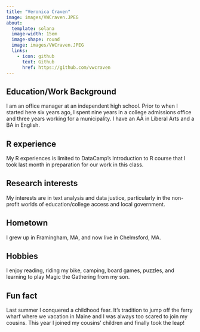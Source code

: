 ```yaml
---
title: "Veronica Craven"
image: images/VWCraven.JPEG
about:
  template: solana
  image-width: 15em
  image-shape: round
  image: images/VWCraven.JPEG
  links:
    - icon: github
      text: Github
      href: https://github.com/vwcraven
---
```


## Education/Work Background
I am an office manager at an independent high school.
Prior to when I started here six years ago, I spent nine years in a college admissions office and three years working for a municipality. 
I have an AA in Liberal Arts and a BA in English.

## R experience
My R experiences is limited to DataCamp's Introduction to R course that I took last month in preparation for our work in this class.

## Research interests
My interests are in text analysis and data justice, particularly in the non-profit worlds of education/college access and local government.

## Hometown
I grew up in Framingham, MA, and now live in Chelmsford, MA.

## Hobbies
I enjoy reading, riding my bike, camping, board games, puzzles, and learning to play Magic the Gathering from my son. 

## Fun fact
Last summer I conquered a childhood fear. It's tradition to jump off the ferry wharf where we vacation in Maine and I was always too scared to join my cousins. This year I joined my cousins' children and finally took the leap!